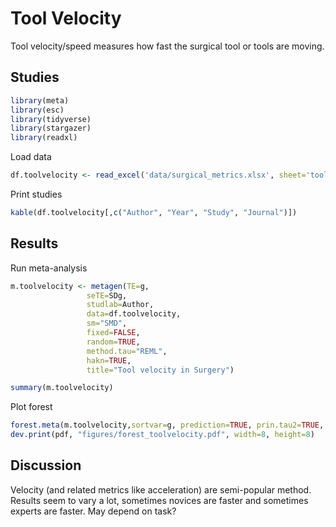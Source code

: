 
# **Tool Velocity**

Tool velocity/speed measures how fast the surgical tool or tools are moving.

## Studies
```r
library(meta)
library(esc)
library(tidyverse)
library(stargazer)
library(readxl)
```
Load data
```r
df.toolvelocity <- read_excel('data/surgical_metrics.xlsx', sheet='tool_velocity')
```
Print studies
```r
kable(df.toolvelocity[,c("Author", "Year", "Study", "Journal")])
```
## Results
Run meta-analysis
```r
m.toolvelocity <- metagen(TE=g,
                 seTE=SDg,
                 studlab=Author,
                 data=df.toolvelocity,
                 sm="SMD",
                 fixed=FALSE,
                 random=TRUE,
                 method.tau="REML",
                 hakn=TRUE,
                 title="Tool velocity in Surgery")
```
```r
summary(m.toolvelocity)
```

Plot forest
```r
forest.meta(m.toolvelocity,sortvar=g, prediction=TRUE, prin.tau2=TRUE, title="Tool velocity in Surgery")
dev.print(pdf, "figures/forest_toolvelocity.pdf", width=8, height=8)
```

## Discussion
Velocity (and related metrics like acceleration) are semi-popular method. Results seem to vary a lot, sometimes novices are faster and sometimes experts are faster. May depend on task?